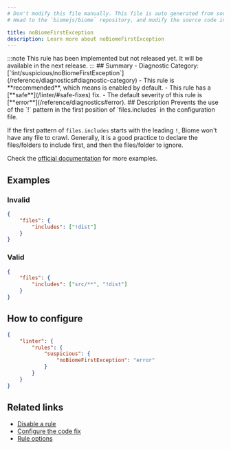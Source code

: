 ```yaml
---
# Don't modify this file manually. This file is auto generated from source, and you will lose your changes next time the website is built.
# Head to the `biomejs/biome` repository, and modify the source code in there.

title: noBiomeFirstException
description: Learn more about noBiomeFirstException
---
```


<Tabs>
<TabItem label="JSON (and super languages)" icon="seti:json">
:::note
This rule has been implemented but not released yet. It will be available in the next release.
:::
## Summary
- Diagnostic Category: [`lint/suspicious/noBiomeFirstException`](/reference/diagnostics#diagnostic-category)
- This rule is **recommended**, which means is enabled by default.
- This rule has a [**safe**](/linter/#safe-fixes) fix.
- The default severity of this rule is [**error**](/reference/diagnostics#error).
## Description
Prevents the use of the `!` pattern in the first position of `files.includes` in the configuration file.

If the first pattern of `files.includes` starts with the leading `!`, Biome won't have any file to crawl. Generally,
it is a good practice to declare the files/folders to include first, and then the files/folder to ignore.

Check the [official documentation](https://biomejs.dev/guides/configure-biome/#exclude-files-via-configuration) for more examples.

## Examples

### Invalid

```json
{
    "files": {
        "includes": ["!dist"]
    }
}
```

### Valid

```json
{
    "files": {
        "includes": ["src/**", "!dist"]
    }
}
```

## How to configure
```json title="biome.json"
{
	"linter": {
		"rules": {
			"suspicious": {
				"noBiomeFirstException": "error"
			}
		}
	}
}

```
## Related links

- [Disable a rule](/linter/#disable-a-rule)
- [Configure the code fix](/linter#configure-the-code-fix)
- [Rule options](/linter/#rule-options)

</TabItem>
</Tabs>

